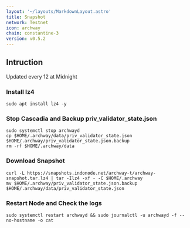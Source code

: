 ```yaml
---
layout: '~/layouts/MarkdownLayout.astro'
title: Snapshot
network: Testnet
icon: archway
chain: constantine-3
version: v0.5.2
---
```

## Intruction
Updated every 12 at Midnight

### Install lz4
```
sudo apt install lz4 -y
```

### Stop Cascadia and Backup priv_validator_state.json
```
sudo systemctl stop archwayd
cp $HOME/.archway/data/priv_validator_state.json $HOME/.archway/priv_validator_state.json.backup
rm -rf $HOME/.archway/data
```

### Download Snapshot
```
curl -L https://snapshots.indonode.net/archway-t/archway-snapshot.tar.lz4 | tar -Ilz4 -xf - -C $HOME/.archway
mv $HOME/.archway/priv_validator_state.json.backup $HOME/.archway/data/priv_validator_state.json
```

### Restart Node and Check the logs

```
sudo systemctl restart archwayd && sudo journalctl -u archwayd -f --no-hostname -o cat
```